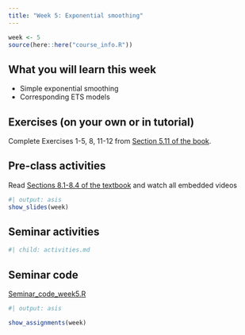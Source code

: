 ```yaml
---
title: "Week 5: Exponential smoothing"
---
```


```r
week <- 5
source(here::here("course_info.R"))
```

## What you will learn this week

* Simple exponential smoothing
* Corresponding ETS models

## Exercises (on your own or in tutorial)

Complete Exercises 1-5, 8, 11-12 from [Section 5.11 of the book](https://otexts.com/fpp3/toolbox-exercises.html).

## Pre-class activities

Read [Sections 8.1-8.4 of the textbook](https://otexts.com/fpp3/expsmooth.html) and watch all embedded videos

```r
#| output: asis
show_slides(week)
```

## Seminar activities

```r
#| child: activities.md
```


## Seminar code

::: {.callout appearance="minimal"}
<i class="bi bi-download"></i> [Seminar_code_week5.R](Seminar_code_week5.R){download="Seminar_code_week5.R"}
:::



```r
#| output: asis

show_assignments(week)
```
